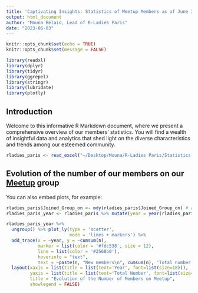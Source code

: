 ```yaml
---
title: 'Captivating Insights: Statistics of Meetup Members as of June 3, 2023'
output: html_document
author: "Mouna Belaid, Lead of R-Ladies Paris"
date: "2023-06-03"
---
```


```r
knitr::opts_chunk$set(echo = TRUE)
knitr::opts_chunk$set(message = FALSE)
```

```r
library(readxl)
library(dplyr)
library(tidyr)
library(ggrepel)
library(stringr)
library(lubridate)
library(plotly)
```

## Introduction

Welcome to this informative R Markdown document, where we present a comprehensive overview of our members' statistics. You will find a wealth of insightful data and analytics that shed light on the diverse characteristics and trends among our esteemed community.

```r
rladies_paris <- read_excel("~/Desktop/Mouna/R-Ladies Paris/Statistics from Meetup_June 2023/rladies_paris_Member_List_on_2023_06_03.xlsx") # data can't be made public as it includes personal information.
```

## Evolution of the number of our members on our [Meetup](https://www.meetup.com/fr-FR/rladies-paris/) group

You can also embed plots, for example:

```r
rladies_paris$Joined_Group_on <- mdy(rladies_paris$Joined_Group_on) # convert character to date format.
rladies_paris_year <- rladies_paris %>% mutate(year = year(rladies_paris$Joined_Group_on)) %>% group_by(year) %>% count()

rladies_paris_year %>%
  ungroup() %>% plot_ly(type = 'scatter', 
                        mode = 'lines + markers') %>% 
  add_trace(x = ~year, y = ~cumsum(n),
            marker = list(color = '#fdc538', size = 12),
            line = list(color = '#2568b0'),
            hoverinfo = "text",
            text = ~paste(n, "New members\n", cumsum(n), 'Total number of members on', year)) %>% 
  layout(xaxis = list(title = list(text='Year', font=list(size=18))), 
         yaxis = list(title = list(text='Total Number', font=list(size=18))), 
         title = "Evolution of the Number of Members on Meetup",
         showlegend = FALSE) 
```
